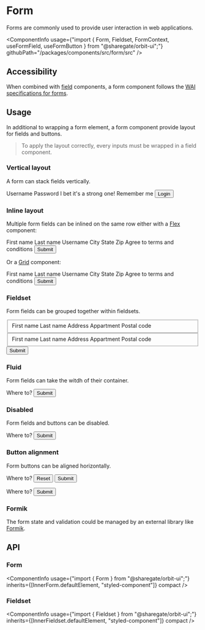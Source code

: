 
<Meta
    title="Components/Form"
    id="form"
/>

# Form

<Tagline>Forms are commonly used to provide user interaction in web applications.</Tagline>

<ComponentInfo
    usage={"import { Form, Fieldset, FormContext, useFormField, useFormButton } from \"@sharegate/orbit-ui\";"}
    githubPath="/packages/components/src/form/src"
/>

## Accessibility

When combined with [field](?path=/story/field--input) components, a form component follows the [WAI specifications for forms](https://www.w3.org/WAI/tutorials/forms/).

## Usage

In additional to wrapping a form element, a form component provide layout for fields and buttons.

> To apply the layout correctly, every inputs must be wrapped in a field component.

### Vertical layout

A form can stack fields vertically.

<Preview>
    <Story name="vertical layout">
        <Form fluid width="25%">
            <Field required>
                <Label>Username</Label>
                <TextInput placeholder="john@spacex.com" />
            </Field>
            <Field required>
                <Label>Password</Label>
                <PasswordInput />
                <HelpMessage>I bet it's a strong one!</HelpMessage>
            </Field>
            <Field>
                <Checkbox>Remember me</Checkbox>
            </Field>
            <Button type="submit" variant="secondary">Login</Button>
        </Form>
    </Story>
</Preview>

### Inline layout

Multiple form fields can be inlined on the same row either with a [Flex](?path=/docs/flex--horizontal) component:

<Preview>
    <Story name="inline layout flex">
        <Form fluid>
            <Inline>
                <Field>
                    <Label required>First name</Label>
                    <TextInput />
                </Field>
                <Field>
                    <Label required>Last name</Label>
                    <TextInput />
                </Field>
                <Field>
                    <Label required>Username</Label>
                    <TextInput />
                </Field>
            </Inline>
            <Inline>
                <Field width="50%">
                    <Label>City</Label>
                    <TextInput />
                </Field>
                <Field width="25%">
                    <Label>State</Label>
                    <TextInput />
                </Field>
                <Field width="25%">
                    <Label>Zip</Label>
                    <TextInput />
                </Field>
            </Inline>
            <Field>
                <Checkbox>Agree to terms and conditions</Checkbox>
            </Field>
            <Button type="submit" variant="secondary">Submit</Button>
        </Form>
    </Story>
</Preview>

Or a [Grid](?path=/docs/grid--areas) component:

<Preview>
    <Story name="inline layout grid">
        <Form fluid>
            <Grid templateColumns={{ base: "1fr", md: repeat(3, "1fr") }}>
                <Field>
                    <Label required>First name</Label>
                    <TextInput />
                </Field>
                <Field>
                    <Label required>Last name</Label>
                    <TextInput />
                </Field>
                <Field>
                    <Label required>Username</Label>
                    <TextInput />
                </Field>
            </Grid>
            <Grid templateColumns={{ md: "1fr", lg: ["2fr", "1fr", "1fr"] }}>
                <Field>
                    <Label>City</Label>
                    <TextInput />
                </Field>
                <Field>
                    <Label>State</Label>
                    <TextInput />
                </Field>
                <Field>
                    <Label>Zip</Label>
                    <TextInput />
                </Field>
            </Grid>
            <Field>
                <Checkbox>Agree to terms and conditions</Checkbox>
            </Field>
            <Button type="submit" variant="secondary">Submit</Button>
        </Form>
    </Story>
</Preview>

### Fieldset

Form fields can be grouped together within fieldsets.

<Preview>
    <Story name="fieldset">
        <Form>
            <Fieldset label="Shipping Address">
                <Inline>
                    <Field required>
                        <Label>First name</Label>
                        <TextInput />
                    </Field>
                    <Field required>
                        <Label>Last name</Label>
                        <TextInput />
                    </Field>
                </Inline>
                <Inline>
                    <Field required>
                        <Label>Address</Label>
                        <TextInput />
                    </Field>
                    <Field>
                        <Label>Appartment</Label>
                        <TextInput />
                    </Field>
                </Inline>
                <Field required>
                    <Label>Postal code</Label>
                    <TextInput />
                </Field>
            </Fieldset>
            <Fieldset label="Billing Address">
                <Inline>
                    <Field required>
                        <Label>First name</Label>
                        <TextInput />
                    </Field>
                    <Field required>
                        <Label>Last name</Label>
                        <TextInput />
                    </Field>
                </Inline>
                <Inline>
                    <Field required>
                        <Label>Address</Label>
                        <TextInput />
                    </Field>
                    <Field>
                        <Label>Appartment</Label>
                        <TextInput />
                    </Field>
                </Inline>
                <Field required>
                    <Label>Postal code</Label>
                    <TextInput />
                </Field>
            </Fieldset>
            <Button variant="secondary">Submit</Button>
        </Form>
    </Story>
</Preview>

### Fluid

Form fields can take the witdh of their container.

<Preview>
    <Story name="fluid">
        <Form fluid>
            <Field>
                <Label>Where to?</Label>
                <TextInput />
            </Field>
            <Button variant="secondary">Submit</Button>
        </Form>
    </Story>
</Preview>

### Disabled

Form fields and buttons can be disabled.

<Preview>
    <Story name="disabled">
        <Form disabled>
            <Field>
                <Label>Where to?</Label>
                <TextInput />
            </Field>
            <Button variant="secondary">Submit</Button>
        </Form>
    </Story>
</Preview>

### Button alignment

Form buttons can be aligned horizontally.

<Preview>
    <Story name="button alignment">
        <Inline gap={10}>
            <Form>
                <Field>
                    <Label>Where to?</Label>
                    <TextInput />
                </Field>
                <ButtonGroup align="center">
                    <Button variant="tertiary">Reset</Button>
                    <Button variant="secondary">Submit</Button>
                </ButtonGroup>
            </Form>
            <Form>
                <Field>
                    <Label>Where to?</Label>
                    <TextInput />
                </Field>
                <ButtonGroup align="end">
                    <Button variant="secondary">Submit</Button>
                </ButtonGroup>
            </Form>
        </Inline>
    </Story>
</Preview>

### Formik

The form state and validation could be managed by an external library like [Formik](https://formik.org/).

<Preview filePath="/form/docs/RegistrationForm" />

## API

### Form

<ComponentInfo
    usage={"import { Form } from \"@sharegate/orbit-ui\";"}
    inherits={[InnerForm.defaultElement, "styled-component"]}
    compact
/>

<ArgsTable of={InnerForm} sort="alpha" />

### Fieldset

<ComponentInfo
    usage={"import { Fieldset } from \"@sharegate/orbit-ui\";"}
    inherits={[InnerFieldset.defaultElement, "styled-component"]}
    compact
/>

<ArgsTable of={InnerFieldset} sort="alpha" />

